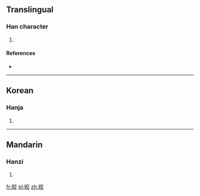 ==Translingual==

===Han character===
{{Han char|rn=72|rad=日|as=06|sn=10|four=|canj=日卜金大 (AYCK)|ids=⿰[[日]][[交]]}}

# {{defn|Han|sort=日06}}

====References====
* {{Han ref|kx=0494.300|dkj=13897|dj=0860.060|hdz=21508.200|uh=6648|ud=26184}}

----

==Korean==

===Hanja===
{{ko-hanja|hangeul=교|eumhun=|rv=gyo|mr=kyo|y=kyo}}

# {{defn|lang=ko|sort=日06}}

----

==Mandarin==

===Hanzi===
{{cmn-hanzi|pin=[[jiǎo]] ([[jiao3]]), [[yè]] ([[ye4]])|wg=chiao<sup>3</sup>, yeh<sup>4</sup>}}

# {{defn|lang=cmn|sort=日06}}

[[fr:晈]]
[[pl:晈]]
[[zh:晈]]